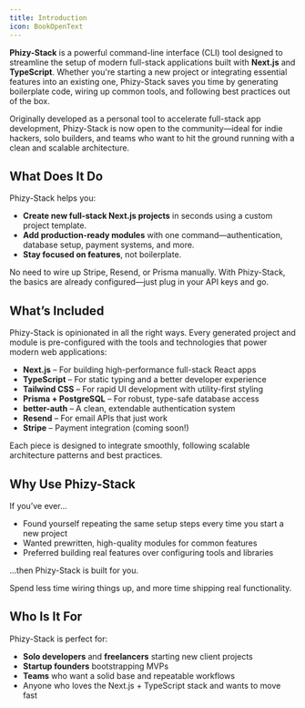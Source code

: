 ```yaml
---
title: Introduction
icon: BookOpenText
---
```


**Phizy-Stack** is a powerful command-line interface (CLI) tool designed to streamline the setup of modern full-stack applications built with **Next.js** and **TypeScript**. Whether you're starting a new project or integrating essential features into an existing one, Phizy-Stack saves you time by generating boilerplate code, wiring up common tools, and following best practices out of the box.

Originally developed as a personal tool to accelerate full-stack app development, Phizy-Stack is now open to the community—ideal for indie hackers, solo builders, and teams who want to hit the ground running with a clean and scalable architecture.

## What Does It Do

Phizy-Stack helps you:

- **Create new full-stack Next.js projects** in seconds using a custom project template.
- **Add production-ready modules** with one command—authentication, database setup, payment systems, and more.
- **Stay focused on features**, not boilerplate.

No need to wire up Stripe, Resend, or Prisma manually. With Phizy-Stack, the basics are already configured—just plug in your API keys and go.

## What’s Included

Phizy-Stack is opinionated in all the right ways. Every generated project and module is pre-configured with the tools and technologies that power modern web applications:

- **Next.js** – For building high-performance full-stack React apps
- **TypeScript** – For static typing and a better developer experience
- **Tailwind CSS** – For rapid UI development with utility-first styling
- **Prisma + PostgreSQL** – For robust, type-safe database access
- **better-auth** – A clean, extendable authentication system
- **Resend** – For email APIs that just work
- **Stripe** – Payment integration (coming soon!)

Each piece is designed to integrate smoothly, following scalable architecture patterns and best practices.

## Why Use Phizy-Stack

If you’ve ever...

- Found yourself repeating the same setup steps every time you start a new project
- Wanted prewritten, high-quality modules for common features
- Preferred building real features over configuring tools and libraries

...then Phizy-Stack is built for you.

Spend less time wiring things up, and more time shipping real functionality.

## Who Is It For

Phizy-Stack is perfect for:

- **Solo developers** and **freelancers** starting new client projects
- **Startup founders** bootstrapping MVPs
- **Teams** who want a solid base and repeatable workflows
- Anyone who loves the Next.js + TypeScript stack and wants to move fast
